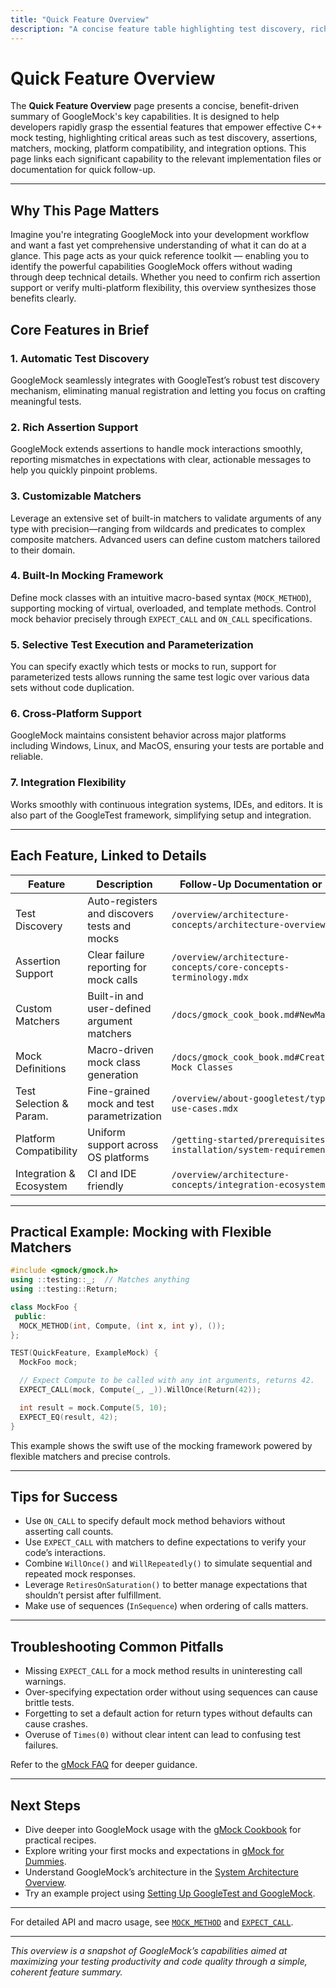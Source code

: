 ```yaml
---
title: "Quick Feature Overview"
description: "A concise feature table highlighting test discovery, rich assertion support, customizable matchers, built-in mocking, test selection, parameterization, platform support, and integration flexibility. Links each capability to the file(s) or documentation where it is implemented or explained for easy follow-up."
---
```


# Quick Feature Overview

The **Quick Feature Overview** page presents a concise, benefit-driven summary of GoogleMock's key capabilities. It is designed to help developers rapidly grasp the essential features that empower effective C++ mock testing, highlighting critical areas such as test discovery, assertions, matchers, mocking, platform compatibility, and integration options. This page links each significant capability to the relevant implementation files or documentation for quick follow-up.

---

## Why This Page Matters

Imagine you're integrating GoogleMock into your development workflow and want a fast yet comprehensive understanding of what it can do at a glance. This page acts as your quick reference toolkit — enabling you to identify the powerful capabilities GoogleMock offers without wading through deep technical details. Whether you need to confirm rich assertion support or verify multi-platform flexibility, this overview synthesizes those benefits clearly.

## Core Features in Brief

### 1. Automatic Test Discovery
GoogleMock seamlessly integrates with GoogleTest’s robust test discovery mechanism, eliminating manual registration and letting you focus on crafting meaningful tests.

### 2. Rich Assertion Support
GoogleMock extends assertions to handle mock interactions smoothly, reporting mismatches in expectations with clear, actionable messages to help you quickly pinpoint problems.

### 3. Customizable Matchers
Leverage an extensive set of built-in matchers to validate arguments of any type with precision—ranging from wildcards and predicates to complex composite matchers. Advanced users can define custom matchers tailored to their domain.

### 4. Built-In Mocking Framework
Define mock classes with an intuitive macro-based syntax (`MOCK_METHOD`), supporting mocking of virtual, overloaded, and template methods. Control mock behavior precisely through `EXPECT_CALL` and `ON_CALL` specifications.

### 5. Selective Test Execution and Parameterization
You can specify exactly which tests or mocks to run, support for parameterized tests allows running the same test logic over various data sets without code duplication.

### 6. Cross-Platform Support
GoogleMock maintains consistent behavior across major platforms including Windows, Linux, and MacOS, ensuring your tests are portable and reliable.

### 7. Integration Flexibility
Works smoothly with continuous integration systems, IDEs, and editors. It is also part of the GoogleTest framework, simplifying setup and integration.

---

## Each Feature, Linked to Details

| Feature                      | Description                                  | Follow-Up Documentation or Files                     |
|------------------------------|----------------------------------------------|-----------------------------------------------------|
| Test Discovery               | Auto-registers and discovers tests and mocks | `/overview/architecture-concepts/architecture-overview.mdx` |
| Assertion Support            | Clear failure reporting for mock calls        | `/overview/architecture-concepts/core-concepts-terminology.mdx` |
| Custom Matchers             | Built-in and user-defined argument matchers  | `/docs/gmock_cook_book.md#NewMatchers`               |
| Mock Definitions            | Macro-driven mock class generation             | `/docs/gmock_cook_book.md#Creating Mock Classes`      |
| Test Selection & Param.      | Fine-grained mock and test parametrization    | `/overview/about-googletest/typical-use-cases.mdx`   |
| Platform Compatibility      | Uniform support across OS platforms            | `/getting-started/prerequisites-installation/system-requirements` |
| Integration & Ecosystem      | CI and IDE friendly                              | `/overview/architecture-concepts/integration-ecosystem.mdx`         |

---

## Practical Example: Mocking with Flexible Matchers

```cpp
#include <gmock/gmock.h>
using ::testing::_;  // Matches anything
using ::testing::Return;

class MockFoo {
 public:
  MOCK_METHOD(int, Compute, (int x, int y), ());
};

TEST(QuickFeature, ExampleMock) {
  MockFoo mock;

  // Expect Compute to be called with any int arguments, returns 42.
  EXPECT_CALL(mock, Compute(_, _)).WillOnce(Return(42));

  int result = mock.Compute(5, 10);
  EXPECT_EQ(result, 42);
}
```

This example shows the swift use of the mocking framework powered by flexible matchers and precise controls.

---

## Tips for Success

- Use `ON_CALL` to specify default mock method behaviors without asserting call counts.
- Use `EXPECT_CALL` with matchers to define expectations to verify your code’s interactions.
- Combine `WillOnce()` and `WillRepeatedly()` to simulate sequential and repeated mock responses.
- Leverage `RetiresOnSaturation()` to better manage expectations that shouldn’t persist after fulfillment.
- Make use of sequences (`InSequence`) when ordering of calls matters.

---

## Troubleshooting Common Pitfalls

- Missing `EXPECT_CALL` for a mock method results in uninteresting call warnings.
- Over-specifying expectation order without using sequences can cause brittle tests.
- Forgetting to set a default action for return types without defaults can cause crashes.
- Overuse of `Times(0)` without clear intent can lead to confusing test failures.

Refer to the [gMock FAQ](../../faq/core-usage-faq/mocking-usage-questions) for deeper guidance.

---

## Next Steps

- Dive deeper into GoogleMock usage with the [gMock Cookbook](../../docs/gmock_cook_book.md) for practical recipes.
- Explore writing your first mocks and expectations in [gMock for Dummies](../../docs/gmock_for_dummies.md).
- Understand GoogleMock’s architecture in the [System Architecture Overview](../../overview/architecture-concepts/architecture-overview.mdx).
- Try an example project using [Setting Up GoogleTest and GoogleMock](../../guides/getting_started/project_setup).

---

For detailed API and macro usage, see [`MOCK_METHOD`](../../api-reference/mocking-framework/mock-methods) and [`EXPECT_CALL`](../../api-reference/mocking-framework/setting-expectations).

---

*This overview is a snapshot of GoogleMock’s capabilities aimed at maximizing your testing productivity and code quality through a simple, coherent feature summary.*

